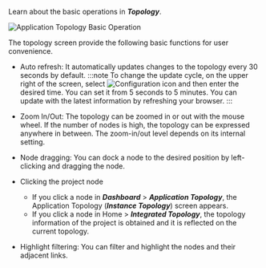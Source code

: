 Learn about the basic operations in **_Topology_**.

![Application Topology Basic Operation](/img/topology-control.png)

The topology screen provide the following basic functions for user convenience.

-   Auto refresh: It automatically updates changes to the topology every 30 seconds by default. 
    :::note
     To change the update cycle, on the upper right of the screen, select ![Configuration icon](/img/ico-setting.svg) and then enter the desired time. You can set it from 5 seconds to 5 minutes. You can update with the latest information by refreshing your browser.
    :::

-   Zoom In/Out: The topology can be zoomed in or out with the mouse wheel. If the number of nodes is high, the topology can be expressed anywhere in between. The zoom-in/out level depends on its internal setting.

-   Node dragging: You can dock a node to the desired position by left-clicking and dragging the node.

-   Clicking the project node
    -   If you click a node in **_Dashboard_** > **_Application Topology_**, the Application Topology (**_Instance Topology_**) screen appears.
    -   If you click a node in Home > **_Integrated Topology_**, the topology information of the project is obtained and it is reflected on the current topology.

-   Highlight filtering: You can filter and highlight the nodes and their adjacent links.
